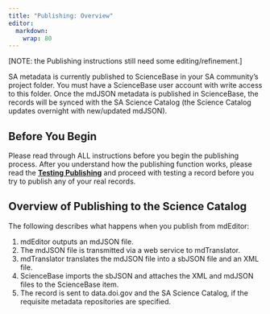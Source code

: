 ```yaml
---
title: "Publishing: Overview"
editor: 
  markdown: 
    wrap: 80
---
```


\[NOTE: the Publishing instructions still need some editing/refinement.\]

SA metadata is currently published to ScienceBase in your SA community's project
folder. You must have a ScienceBase user account with write access to this
folder. Once the mdJSON metadata is published in ScienceBase, the records will
be synced with the SA Science Catalog (the Science Catalog updates overnight
with new/updated mdJSON).

## Before You Begin

Please read through ALL instructions before you begin the publishing process.
After you understand how the publishing function works, please read
the [**Testing Publishing**](testing_publishing.qmd)
and proceed with testing a record before you try to publish any of your real
records.

## Overview of Publishing to the Science Catalog

The following describes what happens when you publish from mdEditor:

1.  mdEditor outputs an mdJSON file.
2.  The mdJSON file is transmitted via a web service to mdTranslator.
3.  mdTranslator translates the mdJSON file into a sbJSON file and an XML file.
4.  ScienceBase imports the sbJSON and attaches the XML and mdJSON files to the
    ScienceBase item.
5.  The record is sent to data.doi.gov and the SA Science Catalog, if the
    requisite metadata repositories are specified.
